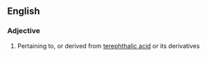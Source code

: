 ==English==

===Adjective===
{{en-adj|-}}

# {{context|organic chemistry|lang=en}} Pertaining to, or derived from [[terephthalic acid]] or its derivatives